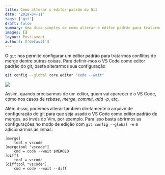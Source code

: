 ```yaml
---
title: Como alterar o editor padrão do Git
date: '2019-04-11'
tags: ['git']
draft: false
summary: Uma dica simples de como alterar o editor padrão para tratarmos conflitos de merge, dentre outras coisas.
images: []
layout: PostLayout
authors: ['default']
---
```


O `git` nos permite configurar um editor padrão para tratarmos conflitos de merge dentre outras coisas. Para definir-mos o VS Code como editor padrão do git, basta alterarmos sua configuração:

```bash
git config --global core.editor "code --wait"
```

![](/static/images/posts/saga_git/conflict_section.png)

Assim, quando precisarmos de um editor, quem vai aparecer é o VS Code, como nos casos de _rebase_, _merge_, _commit_, _add -p_, etc.

Além disso, podemos alterar também diretamente o arquivo de configuração do git para que seja usado o VS Code como editor padrão de merges, ao invés do Vim, por exemplo. Para isso basta abrirmos as configurações no modo de edição com `git config --global -e` e adicionarmos as linhas:

```
[merge]
	tool = vscode
[mergetool "vscode"]
	cmd = code --wait $MERGED
[diff]
	tool = vscode
[difftool "vscode"]
	cmd = code --wait --diff
```
